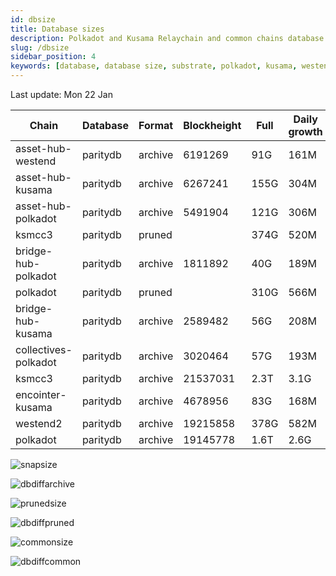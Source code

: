 ```yaml
---
id: dbsize
title: Database sizes
description: Polkadot and Kusama Relaychain and common chains database sizes
slug: /dbsize
sidebar_position: 4
keywords: [database, database size, substrate, polkadot, kusama, westend]
---
```



Last update: Mon 22 Jan

| Chain    | Database   | Format | Blockheight | Full         | Daily growth |
| ------------------------| ----------- | -------- | ------- | ---------- | ----- | 
| asset-hub-westend | paritydb | archive | 6191269 | 91G | 161M |
| asset-hub-kusama | paritydb | archive | 6267241 | 155G | 304M |
| asset-hub-polkadot | paritydb | archive | 5491904 | 121G | 306M |
| ksmcc3 | paritydb | pruned |  | 374G | 520M |
| bridge-hub-polkadot | paritydb | archive | 1811892 | 40G | 189M |
| polkadot | paritydb | pruned |  | 310G | 566M |
| bridge-hub-kusama | paritydb | archive | 2589482 | 56G | 208M |
| collectives-polkadot | paritydb | archive | 3020464 | 57G | 193M |
| ksmcc3 | paritydb | archive | 21537031 | 2.3T | 3.1G |
| encointer-kusama | paritydb | archive | 4678956 | 83G | 168M |
| westend2 | paritydb | archive | 19215858 | 378G | 582M |
| polkadot | paritydb | archive | 19145778 | 1.6T | 2.6G |

![snapsize](/img/archivesize.png)

![dbdiffarchive](/img/dbdiffrelay.png)

![prunedsize](/img/prunedsize.png)

![dbdiffpruned](/img/dbdiffpruned.png)

![commonsize](/img/commonsize.png)

![dbdiffcommon](/img/dbdiffcommon.png)
